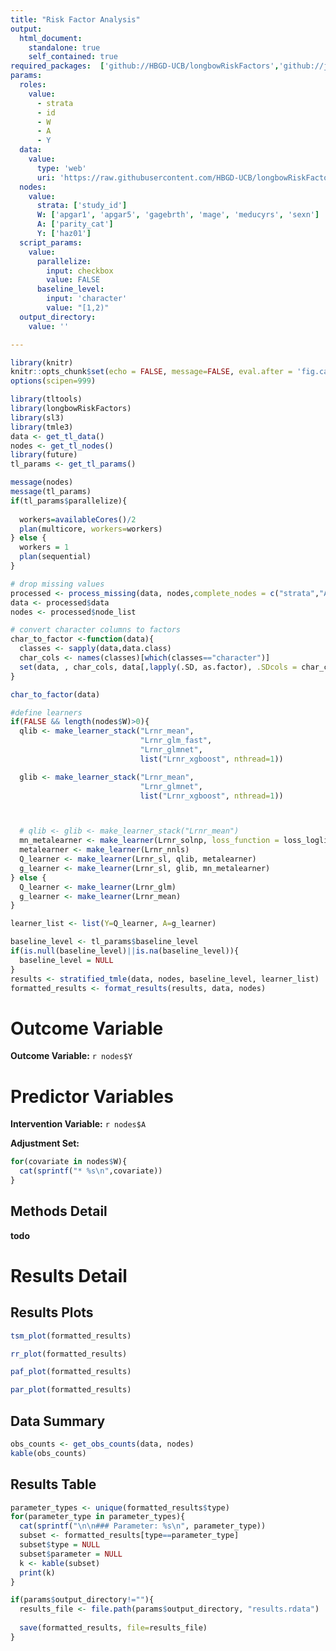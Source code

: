 ```yaml
---
title: "Risk Factor Analysis"
output: 
  html_document:
    standalone: true
    self_contained: true
required_packages:  ['github://HBGD-UCB/longbowRiskFactors','github://jeremyrcoyle/skimr@vector_types', 'github://tlverse/delayed']
params:
  roles:
    value:
      - strata
      - id
      - W
      - A
      - Y
  data: 
    value: 
      type: 'web'
      uri: 'https://raw.githubusercontent.com/HBGD-UCB/longbowRiskFactors/master/inst/sample_data/birthwt_data.csv'
  nodes:
    value:
      strata: ['study_id']
      W: ['apgar1', 'apgar5', 'gagebrth', 'mage', 'meducyrs', 'sexn']
      A: ['parity_cat']
      Y: ['haz01']
  script_params:
    value:
      parallelize:
        input: checkbox
        value: FALSE
      baseline_level:
        input: 'character'
        value: "[1,2)"
  output_directory:
    value: ''

---
```


```r
library(knitr)
knitr::opts_chunk$set(echo = FALSE, message=FALSE, eval.after = 'fig.cap')
options(scipen=999)
```

```r
library(tltools)
library(longbowRiskFactors)
library(sl3)
library(tmle3)
data <- get_tl_data()
nodes <- get_tl_nodes()
library(future)
tl_params <- get_tl_params()

message(nodes)
message(tl_params)
if(tl_params$parallelize){
  
  workers=availableCores()/2
  plan(multicore, workers=workers)
} else {
  workers = 1
  plan(sequential)
}


```

```r

# drop missing values
processed <- process_missing(data, nodes,complete_nodes = c("strata","A","Y"))
data <- processed$data
nodes <- processed$node_list

# convert character columns to factors
char_to_factor <-function(data){
  classes <- sapply(data,data.class)
  char_cols <- names(classes)[which(classes=="character")]
  set(data, , char_cols, data[,lapply(.SD, as.factor), .SDcols = char_cols])
}

char_to_factor(data)

#define learners
if(FALSE && length(nodes$W)>0){
  qlib <- make_learner_stack("Lrnr_mean",
                             "Lrnr_glm_fast",
                             "Lrnr_glmnet",
                             list("Lrnr_xgboost", nthread=1))

  glib <- make_learner_stack("Lrnr_mean",
                             "Lrnr_glmnet",
                             list("Lrnr_xgboost", nthread=1))



  # qlib <- glib <- make_learner_stack("Lrnr_mean")
  mn_metalearner <- make_learner(Lrnr_solnp, loss_function = loss_loglik_multinomial, learner_function = metalearner_linear_multinomial)
  metalearner <- make_learner(Lrnr_nnls)
  Q_learner <- make_learner(Lrnr_sl, qlib, metalearner)
  g_learner <- make_learner(Lrnr_sl, glib, mn_metalearner)
} else {
  Q_learner <- make_learner(Lrnr_glm)
  g_learner <- make_learner(Lrnr_mean)
}

learner_list <- list(Y=Q_learner, A=g_learner)
```

```r
baseline_level <- tl_params$baseline_level
if(is.null(baseline_level)||is.na(baseline_level)){
  baseline_level = NULL
}
results <- stratified_tmle(data, nodes, baseline_level, learner_list)
formatted_results <- format_results(results, data, nodes)
```

# Outcome Variable

**Outcome Variable:** `r nodes$Y`

# Predictor Variables

**Intervention Variable:** `r nodes$A`

**Adjustment Set:**

```r
for(covariate in nodes$W){
  cat(sprintf("* %s\n",covariate))
}
```

## Methods Detail

**todo**

# Results Detail

## Results Plots
```r
tsm_plot(formatted_results)
```

```r
rr_plot(formatted_results)
```

```r
paf_plot(formatted_results)
```

```r
par_plot(formatted_results)
```

## Data Summary
```r
obs_counts <- get_obs_counts(data, nodes)
kable(obs_counts)
```

## Results Table
```r
parameter_types <- unique(formatted_results$type)
for(parameter_type in parameter_types){
  cat(sprintf("\n\n### Parameter: %s\n", parameter_type))
  subset <- formatted_results[type==parameter_type]
  subset$type = NULL
  subset$parameter = NULL
  k <- kable(subset)
  print(k)
}
```

```r
if(params$output_directory!=""){
  results_file <- file.path(params$output_directory, "results.rdata")
  
  save(formatted_results, file=results_file)
}
```
